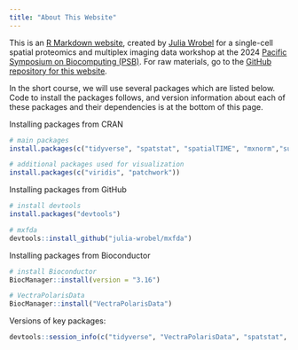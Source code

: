 ```yaml
---
title: "About This Website"
---
```


This is an [R Markdown website](http://rmarkdown.rstudio.com/rmarkdown_websites.html), created by [Julia Wrobel](http://juliawrobel.com) for a single-cell spatial proteomics and multiplex imaging data workshop at the 2024 [Pacific Symposium on Biocomputing (PSB)](https://psb.stanford.edu/). For raw materials, go to the [GitHub repository for this website](https://github.com/julia-wrobel/PSB_scProteomics).

In the short course, we will use several packages which are listed below. Code to install the packages follows, and version information about each of these packages and their dependencies is at the bottom of this page.

Installing packages from CRAN

```r
# main packages
install.packages(c("tidyverse", "spatstat", "spatialTIME", "mxnorm","survival", "scSpatialSim"))

# additional packages used for visualization
install.packages(c("viridis", "patchwork"))
```

Installing packages from GitHub

```r
# install devtools
install.packages("devtools")

# mxfda
devtools::install_github("julia-wrobel/mxfda")
```



Installing packages from Bioconductor

```r
# install Bioconductor
BiocManager::install(version = "3.16")

# VectraPolarisData
BiocManager::install("VectraPolarisData")
```



Versions of key packages:

```r
devtools::session_info(c("tidyverse", "VectraPolarisData", "spatstat", "spatialTIME", "mxfda"))
```

